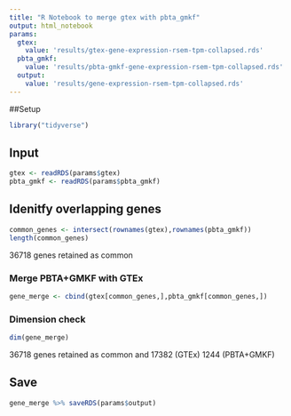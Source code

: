 ```yaml
---
title: "R Notebook to merge gtex with pbta_gmkf"
output: html_notebook
params:
  gtex:
    value: 'results/gtex-gene-expression-rsem-tpm-collapsed.rds'
  pbta_gmkf:
    value: 'results/pbta-gmkf-gene-expression-rsem-tpm-collapsed.rds'
  output:
    value: 'results/gene-expression-rsem-tpm-collapsed.rds'   
---
```


##Setup
```r
library("tidyverse")
```

## Input
```r
gtex <- readRDS(params$gtex)
pbta_gmkf <- readRDS(params$pbta_gmkf)
```


## Idenitfy overlapping genes
```r
common_genes <- intersect(rownames(gtex),rownames(pbta_gmkf))
length(common_genes)
```
36718 genes retained as common


### Merge PBTA+GMKF with GTEx
```r
gene_merge <- cbind(gtex[common_genes,],pbta_gmkf[common_genes,])

```

### Dimension check
```r
dim(gene_merge)
```
36718 genes retained as common and 17382 (GTEx) 1244 (PBTA+GMKF)

## Save
```r
gene_merge %>% saveRDS(params$output)

```

